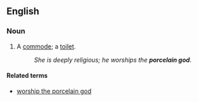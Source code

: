 ==English==

===Noun===
{{en-noun|sg=[[porcelain]] [[god]]}}

# {{slang|humorous|colloquial}} A [[commode]]; a [[toilet]].
#: ''She is deeply religious; he worships the '''porcelain god'''.''

====Related terms====
* [[worship the porcelain god]]